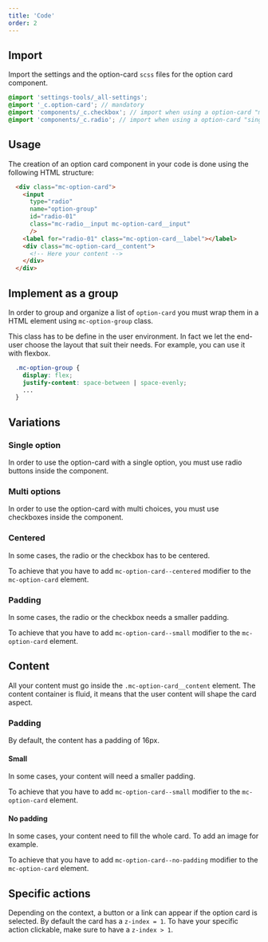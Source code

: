 ```yaml
---
title: 'Code'
order: 2
---
```


## Import

Import the settings and the option-card `scss` files for the option card component.

```scss
@import 'settings-tools/_all-settings';
@import '_c.option-card'; // mandatory
@import 'components/_c.checkbox'; // import when using a option-card "multiple option"
@import 'components/_c.radio'; // import when using a option-card "single option"
```

## Usage

The creation of an option card component in your code is done using the following HTML structure:

```HTML
  <div class="mc-option-card">
    <input
      type="radio"
      name="option-group"
      id="radio-01"
      class="mc-radio__input mc-option-card__input"
      />
    <label for="radio-01" class="mc-option-card__label"></label>
    <div class="mc-option-card__content">
      <!-- Here your content -->
    </div>
  </div>
```

## Implement as a group

In order to group and organize a list of `option-card` you must wrap them in a HTML element using `mc-option-group` class.

This class has to be define in the user environment. In fact we let the end-user choose the layout that suit their needs.
For example, you can use it with flexbox.

```scss
  .mc-option-group {
    display: flex;
    justify-content: space-between | space-evenly;
    ...
  }
```

## Variations

### Single option

In order to use the option-card with a single option, you must use radio buttons inside the component.

<Preview path="default" />

### Multi options

In order to use the option-card with multi choices, you must use checkboxes inside the component.

<Preview path="checkbox" />

### Centered

In some cases, the radio or the checkbox has to be centered.

To achieve that you have to add `mc-option-card--centered` modifier to the `mc-option-card` element.

<Preview path="centered" />

### Padding

In some cases, the radio or the checkbox needs a smaller padding.

To achieve that you have to add `mc-option-card--small` modifier to the `mc-option-card` element.

## Content

All your content must go inside the `.mc-option-card__content` element.
The content container is fluid, it means that the user content will shape the card aspect.

### Padding

By default, the content has a padding of 16px.

#### Small

In some cases, your content will need a smaller padding.

To achieve that you have to add `mc-option-card--small` modifier to the `mc-option-card` element.

#### No padding

In some cases, your content need to fill the whole card. To add an image for example.

To achieve that you have to add `mc-option-card--no-padding` modifier to the `mc-option-card` element.

## Specific actions

Depending on the context, a button or a link can appear if the option card is selected.
By default the card has a `z-index = 1`. To have your specific action clickable, make sure to have a `z-index > 1`.
